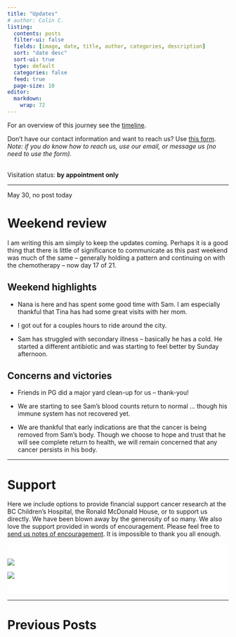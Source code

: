```yaml
---
title: "Updates"
# author: Colin C.
listing:
  contents: posts
  filter-ui: false
  fields: [image, date, title, author, categories, description]
  sort: "date desc"
  sort-ui: true
  type: default
  categories: false
  feed: true
  page-size: 10
editor: 
  markdown: 
    wrap: 72
---
```


For an overview of this journey see the [timeline](./timeline.html).

Don't have our contact information and want to reach us? Use [this
form](/contact.html). <br />*Note: if you do know how to reach us, use
our email, or message us (no need to use the form).*

<br/> Visitation status: **by appointment only**

------------------------------------------------------------------------

::: callout-note
May 30, no post today
:::

# Weekend review

I am writing this am simply to keep the updates coming. Perhaps it is a
good thing that there is little of significance to communicate as this
past weekend was much of the same -- generally holding a pattern and
continuing on with the chemotherapy -- now day 17 of 21.

## Weekend highlights

-   Nana is here and has spent some good time with Sam. I am especially
    thankful that Tina has had some great visits with her mom.

-   I got out for a couples hours to ride around the city.

-   Sam has struggled with secondary illness -- basically he has a cold.
    He started a different antibiotic and was starting to feel better by
    Sunday afternoon.

## Concerns and victories

-   Friends in PG did a major yard clean-up for us -- thank-you!

-   We are starting to see Sam's blood counts return to normal ...
    though his immune system has not recovered yet.

-   We are thankful that early indications are that the cancer is being
    removed from Sam's body. Though we choose to hope and trust that he
    will see complete return to health, we will remain concerned that
    any cancer persists in his body.

------------------------------------------------------------------------

# Support

Here we include options to provide financial support cancer research at
the BC Children's Hospital, the Ronald McDonald House, or to support us
directly. We have been blown away by the generosity of so many. We also
love the support provided in words of encouragement. Please feel free to
[send us notes of encouragement](contact.html). It is impossible to
thank you all enough.

::: {.support-container style="background-color: #fff"}
::: {.support layout-ncol="2" style="background-color: #fff; padding-top:1.4em; padding-right:2em"}
[![](/img/bc-childrens_logo.png)](http://www.bcchildrens.ca/donate)

::: {.gfm-embed data-url="https://www.gofundme.com/f/help-the-chisholm-family-while-sam-battles-cancer/widget/medium"}
```{=html}
<script defer src="https://www.gofundme.com/static/js/embed.js"></script>
```
:::
:::

::: {.support style="background-color: #fff; padding-bottom:1.4em; padding-right:2em; align:center"}
[![](https://samsstory.s3.ca-central-1.amazonaws.com/rmdhbc.png)](https://rmhbc.ca)
:::
:::

------------------------------------------------------------------------

# Previous Posts

